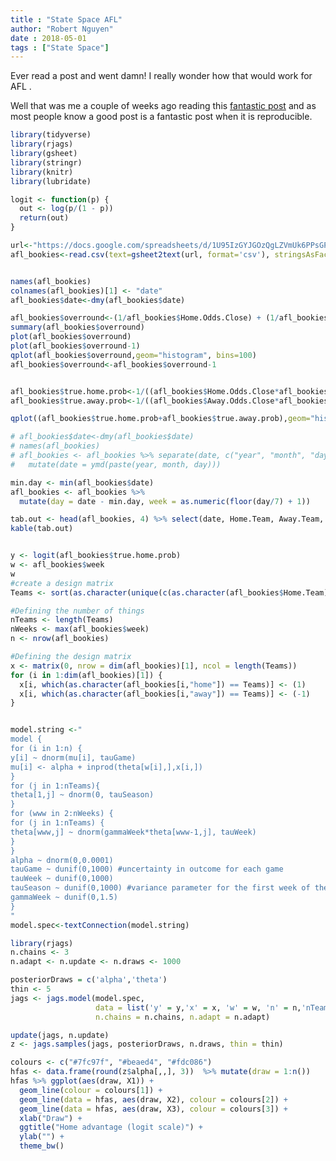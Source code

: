 ```yaml
---
title : "State Space AFL"
author: "Robert Nguyen"
date : 2018-05-01
tags : ["State Space"]
---
```


Ever read a post and went damn! I really wonder how that would work for AFL . 

Well that was me a couple of weeks ago reading this [fantastic post](http://statsbylopez.netlify.com/post/a-state-space-model-to-evaluate-sports-teams/) and as most people know a good post is a fantastic post when it is reproducible. 

```r
library(tidyverse) 
library(rjags)
library(gsheet)
library(stringr)
library(knitr)
library(lubridate)

logit <- function(p) { 
  out <- log(p/(1 - p))
  return(out)
}

url<-"https://docs.google.com/spreadsheets/d/1U95IzGYJGOzQgLZVmUk6PPsGPLJoyJ2-Ry2dEY3sU3A/edit?usp=sharing"
afl_bookies<-read.csv(text=gsheet2text(url, format='csv'), stringsAsFactors=FALSE)


names(afl_bookies)
colnames(afl_bookies)[1] <- "date"
afl_bookies$date<-dmy(afl_bookies$date)

afl_bookies$overround<-(1/afl_bookies$Home.Odds.Close) + (1/afl_bookies$Away.Odds.Close)
summary(afl_bookies$overround)
plot(afl_bookies$overround)
plot(afl_bookies$overround-1)
qplot(afl_bookies$overround,geom="histogram", bins=100)
afl_bookies$overround<-afl_bookies$overround-1


afl_bookies$true.home.prob<-1/((afl_bookies$Home.Odds.Close*afl_bookies$overround)+afl_bookies$Home.Odds.Close)
afl_bookies$true.away.prob<-1/((afl_bookies$Away.Odds.Close*afl_bookies$overround)+afl_bookies$Away.Odds.Close)

qplot((afl_bookies$true.home.prob+afl_bookies$true.away.prob),geom="histogram")

# afl_bookies$date<-dmy(afl_bookies$date)
# names(afl_bookies)
# afl_bookies <- afl_bookies %>% separate(date, c("year", "month", "day"), "-") %>% 
#   mutate(date = ymd(paste(year, month, day)))

min.day <- min(afl_bookies$date)
afl_bookies <- afl_bookies %>%
  mutate(day = date - min.day, week = as.numeric(floor(day/7) + 1))

tab.out <- head(afl_bookies, 4) %>% select(date, Home.Team, Away.Team, true.home.prob)
kable(tab.out)


y <- logit(afl_bookies$true.home.prob)
w <- afl_bookies$week
w
#create a design matrix 
Teams <- sort(as.character(unique(c(as.character(afl_bookies$Home.Team)))))

#Defining the number of things
nTeams <- length(Teams)
nWeeks <- max(afl_bookies$week)
n <- nrow(afl_bookies)

#Defining the design matrix
x <- matrix(0, nrow = dim(afl_bookies)[1], ncol = length(Teams))
for (i in 1:dim(afl_bookies)[1]) {
  x[i, which(as.character(afl_bookies[i,"home"]) == Teams)] <- (1)
  x[i, which(as.character(afl_bookies[i,"away"]) == Teams)] <- (-1)
} 


model.string <-"
model { 
for (i in 1:n) {
y[i] ~ dnorm(mu[i], tauGame)
mu[i] <- alpha + inprod(theta[w[i],],x[i,])
}
for (j in 1:nTeams){
theta[1,j] ~ dnorm(0, tauSeason)
}
for (www in 2:nWeeks) {  
for (j in 1:nTeams) {
theta[www,j] ~ dnorm(gammaWeek*theta[www-1,j], tauWeek)
}
}
alpha ~ dnorm(0,0.0001)
tauGame ~ dunif(0,1000) #uncertainty in outcome for each game
tauWeek ~ dunif(0,1000) 
tauSeason ~ dunif(0,1000) #variance parameter for the first week of the season
gammaWeek ~ dunif(0,1.5)
}
"
model.spec<-textConnection(model.string)

library(rjags)
n.chains <- 3 
n.adapt <- n.update <- n.draws <- 1000

posteriorDraws = c('alpha','theta')
thin <- 5
jags <- jags.model(model.spec,
                   data = list('y' = y,'x' = x, 'w' = w, 'n' = n,'nTeams' = nTeams,'nWeeks' = nWeeks), 
                   n.chains = n.chains, n.adapt = n.adapt)

update(jags, n.update)
z <- jags.samples(jags, posteriorDraws, n.draws, thin = thin)

colours <- c("#7fc97f", "#beaed4", "#fdc086")
hfas <- data.frame(round(z$alpha[,,], 3))  %>% mutate(draw = 1:n())
hfas %>% ggplot(aes(draw, X1)) +
  geom_line(colour = colours[1]) + 
  geom_line(data = hfas, aes(draw, X2), colour = colours[2]) + 
  geom_line(data = hfas, aes(draw, X3), colour = colours[3]) + 
  xlab("Draw") + 
  ggtitle("Home advantage (logit scale)") + 
  ylab("") + 
  theme_bw()

```


